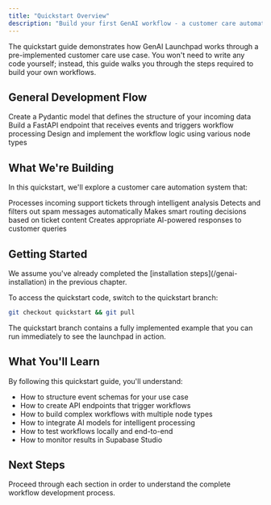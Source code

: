```yaml
---
title: "Quickstart Overview"
description: "Build your first GenAI workflow - a customer care automation system"
---
```


The quickstart guide demonstrates how GenAI Launchpad works through a pre-implemented customer care use case. You won't need to write any code yourself; instead, this guide walks you through the steps required to build your own workflows.

## General Development Flow

<Steps>
  <Step title="Define an event schema">
    Create a Pydantic model that defines the structure of your incoming data
  </Step>
  
  <Step title="Implement the endpoint">
    Build a FastAPI endpoint that receives events and triggers workflow processing
  </Step>
  
  <Step title="Build the workflow">
    Design and implement the workflow logic using various node types
  </Step>
</Steps>

## What We're Building

In this quickstart, we'll explore a customer care automation system that:

<CardGroup cols={2}>
  <Card title="Analyzes Tickets" icon="magnifying-glass">
    Processes incoming support tickets through intelligent analysis
  </Card>
  
  <Card title="Filters Spam" icon="shield">
    Detects and filters out spam messages automatically
  </Card>
  
  <Card title="Routes Intelligently" icon="route">
    Makes smart routing decisions based on ticket content
  </Card>
  
  <Card title="Generates Responses" icon="message">
    Creates appropriate AI-powered responses to customer queries
  </Card>
</CardGroup>

## Getting Started

<Info>
We assume you've already completed the [installation steps](/genai-installation) in the previous chapter.
</Info>

To access the quickstart code, switch to the quickstart branch:

```bash
git checkout quickstart && git pull
```

<Note>
The quickstart branch contains a fully implemented example that you can run immediately to see the launchpad in action.
</Note>

## What You'll Learn

By following this quickstart guide, you'll understand:

- How to structure event schemas for your use case
- How to create API endpoints that trigger workflows
- How to build complex workflows with multiple node types
- How to integrate AI models for intelligent processing
- How to test workflows locally and end-to-end
- How to monitor results in Supabase Studio

## Next Steps

Proceed through each section in order to understand the complete workflow development process.